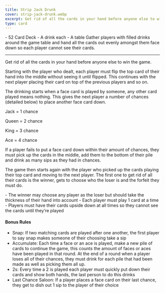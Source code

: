 ```yaml
---
title: Strip Jack Drunk
cover: strip-jack-drunk.webp
excerpt: Get rid of all the cards in your hand before anyone else to win the game.
type: card
---
```


<GameHero
  cover="/images/strip-jack-drunk.webp"
  alt="Strip Jack Drunk"
/>

<GameSection title="Equipment" icon="/images/liquor.webp">
-   52 Card Deck
-   A drink each
-   A table
</GameSection>

<GameSection title="Setup" icon="/images/settings.webp">
Gather players with filled drinks around the game table and hand all the cards out evenly amongst them face down so each player cannot see their cards.

* * *
</GameSection>

<GameSection title="Aim of the Game" icon="/images/target.webp">
<p>Get rid of all the cards in your hand before anyone else to win the game.</p>
</GameSection>

<GameSection title="How to Play" icon="/images/question.webp">
Starting with the player who dealt, each player must flip the top card of their hand into the middle without seeing it until flipped. This continues with the next player placing their card on top of the previous players and so on.

The drinking starts when a face card is played by someone, any other card played means nothing. This gives the next player a number of chances (detailed below) to place another face card down.

Jack = 1 chance

Queen = 2 chance

King = 3 chance

Ace = 4 chance

If a player fails to put a face card down within their amount of chances, they must pick up the cards in the middle, add them to the bottom of their pile and drink as many sips as they had in chances.

The game then starts again with the player who picked up the cards playing their top card and moving to the next player. The first one to get rid of all their cards is the winner, gets to choose who the loser is and the forfeit they must do.
</GameSection>

<GameSection title="Rules" icon="/images/rules.webp">
-   The winner may choose any player as the loser but should take the thickness of their hand into account
-   Each player must play 1 card at a time
-   Players must have their cards upside down at all times so they cannot see the cards until they’re played
</GameSection>

<GameSection title="Special Edition" icon="/images/special.webp">

<h4>Bonus Rules</h4>

-   Snap: If two matching cards are played after one another, the first player to say snap makes someone of their choosing take a sip
-   Accumulate: Each time a face or an ace is played, make a new pile of cards to continue the game, this counts the amount of faces or aces have been played in that round. At the end of a round when a player loses all of their chances, they must drink for each pile that had been made as well as picking them all up.
-   2s: Every time a 2 is played each player must quickly put down their cards and show both hands, the last person to do this drinks
-   Last Chance Saloon: If a player places a face card on their last chance, they get to dish out 1 sip to the player of their choice
</GameSection>

<ShareButtons title="Strip Jack Drunk" />

<FeedbackCard>
</FeedbackCard>
